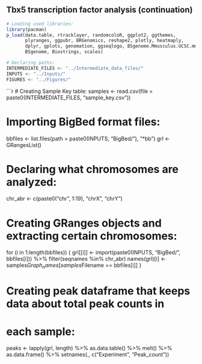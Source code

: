 ## Tbx5 transcription factor analysis (continuation)

```r
# Loading used libraries:
library(pacman)
p_load(data.table, rtracklayer, randomcoloR, ggplot2, ggthemes,
       plyranges, ggpubr, BRGenomics, reshape2, plotly, heatmaply,
       dplyr, gplots, genomation, ggseqlogo, BSgenome.Mmusculus.UCSC.mm10,
       BSgenome, Biostrings, scales)
```

```r
# Declaring paths:
INTERMEDIATE_FILES <- "../Intermediate_data_files/"
INPUTS <- "../Inputs/"
FIGURES <- "../Figures/"
```

```r
# Creating Sample Key table:
samples <- read.csv(file = paste0(INTERMEDIATE_FILES, "sample_key.csv"))

# Importing BigBed format files:
bbfiles <- list.files(path = paste0(INPUTS, "BigBed/"), "*bb")
grl <- GRangesList()

# Declaring what chromosomes are analyzed:
chr_abr <- c(paste0("chr", 1:19), "chrX", "chrY")

# Creating GRanges objects and extracting certain chromosomes:
for (i in 1:length(bbfiles)) {
    grl[[i]] <- import(paste0(INPUTS, "BigBed/", bbfiles[i])) %>%
                       filter(seqnames %in% chr_abr)
    names(grl)[i] <- samples$Graph_names[samples$Filename == bbfiles[i]]
}

# Creating peak dataframe that keeps data about total peak counts in
# each sample:
peaks <- lapply(grl, length) %>%
            as.data.table()  %>%
            melt() %>%
            as.data.frame()  %>%
            setnames(., c("Experiment", "Peak_count"))

